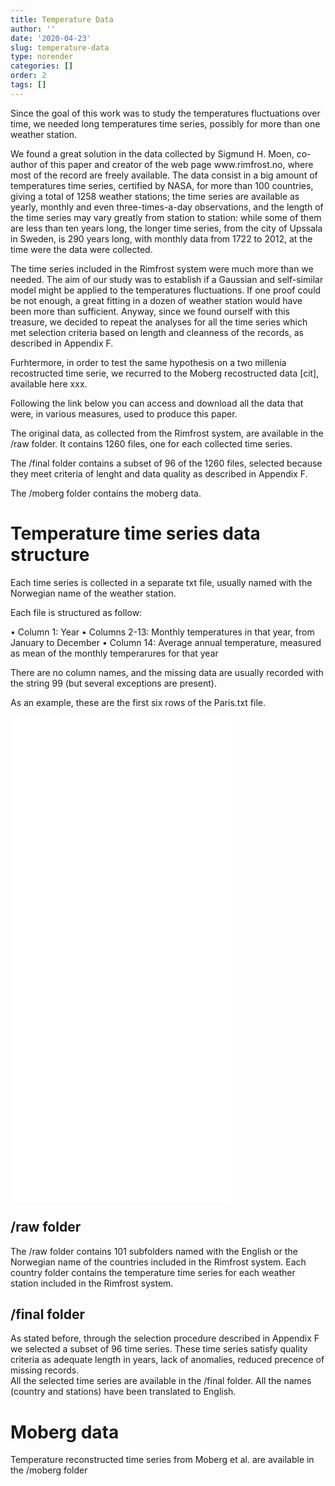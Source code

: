 ```yaml
---
title: Temperature Data
author: ''
date: '2020-04-23'
slug: temperature-data
type: norender
categories: []
order: 2
tags: []
---
```



Since the goal of this work was to study the temperatures fluctuations
over time, we needed long temperatures time series, possibly for more than
one weather station. 

We found a great solution in the data collected by Sigmund H. Moen, co-author of this paper and creator of the web page www.rimfrost.no, where most of the record are freely available. The data consist in a big amount of temperatures time series, certified by NASA, for more than 100 countries, giving a total of 1258 weather stations; the time series are available as yearly, monthly and even three-times-a-day observations, and the length of the time series may vary greatly from station to station: while some of them are less than ten years long, the longer time series, from the city of Upssala in Sweden, is 290 years long, with monthly data from 1722 to 2012, at the time were the data were collected.

The time series included in the Rimfrost system were much more than we
needed. The aim of our study was to establish if a Gaussian and self-similar model might be applied to the temperatures fluctuations. If one proof could
be not enough, a great fitting in a dozen of weather station would have been
more than sufficient. Anyway, since we found ourself with this treasure, we
decided to repeat the analyses for all the time series which met selection
criteria based on length and cleanness of the records, as described in Appendix F. 

Furhtermore, in order to test the same hypothesis on a two millenia recostructed time serie, we recurred to the Moberg recostructed data [cit], available here xxx.

Following the link below you can access and download all the data that were, in various measures, used to produce this paper. 

The original data, as collected from the Rimfrost system, are available in the /raw folder. It contains 1260 files, one for each collected time series.

The /final folder contains a subset of 96 of the 1260 files, selected because they meet criteria of lenght and data quality as described in Appendix F. 

The /moberg folder contains the moberg data.


# Temperature time series data structure

Each time series is collected in a separate txt file, usually named with the Norwegian name of the weather station.

Each file is structured as follow:

• Column 1: Year
• Columns 2-13: Monthly temperatures in that year, from January to December
• Column 14: Average annual temperature, measured as mean of the monthly temperarures for that year

There are no column names, and the missing data are usually recorded with the string 99 (but several exceptions are present).

As an example, these are the first six rows of the Paris.txt file.

<embed src="/img/temperature/Paris_head" width="70%" height="775" />


## /raw folder

The /raw folder contains 101 subfolders named with the English or the Norwegian name of the countries included in the Rimfrost system.
Each country folder contains the temperature time series for each weather station included in the Rimfrost system.


## /final folder

As stated before, through the selection procedure described in Appendix F we selected a subset of 96 time series. These time series satisfy quality criteria as adequate length in years, lack of anomalies, reduced precence of missing records.    
All the selected time series are available in the /final folder. All the names (country and stations) have been translated to English.


# Moberg data

Temperature reconstructed time series from Moberg et al. are available in the /moberg folder 
